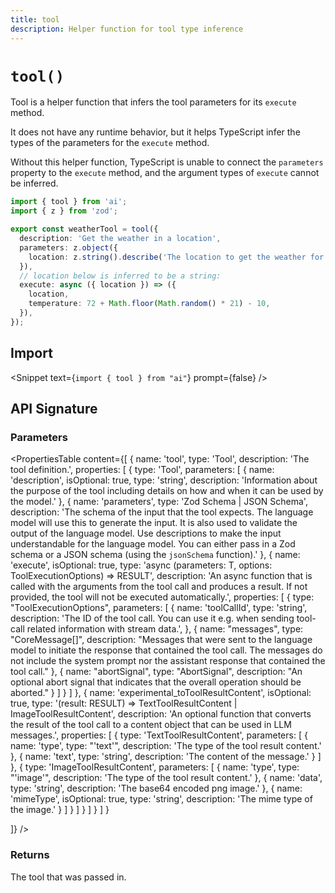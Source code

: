 ```yaml
---
title: tool
description: Helper function for tool type inference
---
```


# `tool()`

Tool is a helper function that infers the tool parameters for its `execute` method.

It does not have any runtime behavior, but it helps TypeScript infer the types of the parameters for the `execute` method.

Without this helper function, TypeScript is unable to connect the `parameters` property to the `execute` method,
and the argument types of `execute` cannot be inferred.

```ts highlight={"1,4,9,10"}
import { tool } from 'ai';
import { z } from 'zod';

export const weatherTool = tool({
  description: 'Get the weather in a location',
  parameters: z.object({
    location: z.string().describe('The location to get the weather for'),
  }),
  // location below is inferred to be a string:
  execute: async ({ location }) => ({
    location,
    temperature: 72 + Math.floor(Math.random() * 21) - 10,
  }),
});
```

## Import

<Snippet text={`import { tool } from "ai"`} prompt={false} />

## API Signature

### Parameters

<PropertiesTable
  content={[
    {
      name: 'tool',
      type: 'Tool',
      description: 'The tool definition.',
      properties: [
        {
          type: 'Tool',
          parameters: [
            {
              name: 'description',
              isOptional: true,
              type: 'string',
              description:
                'Information about the purpose of the tool including details on how and when it can be used by the model.'
            },
            {
              name: 'parameters',
              type: 'Zod Schema | JSON Schema',
              description:
                'The schema of the input that the tool expects. The language model will use this to generate the input. It is also used to validate the output of the language model. Use descriptions to make the input understandable for the language model. You can either pass in a Zod schema or a JSON schema (using the `jsonSchema` function).'
            },
            {
              name: 'execute',
              isOptional: true,
              type: 'async (parameters: T, options: ToolExecutionOptions) => RESULT',
              description:
                'An async function that is called with the arguments from the tool call and produces a result. If not provided, the tool will not be executed automatically.',
                properties: [
                  {
                    type: "ToolExecutionOptions",
                    parameters: [
                      {
                      name: 'toolCallId',
                      type: 'string',
                      description: 'The ID of the tool call. You can use it e.g. when sending tool-call related information with stream data.',
                    },
                    {
                        name: "messages",
                        type: "CoreMessage[]",
                        description: "Messages that were sent to the language model to initiate the response that contained the tool call. The messages do not include the system prompt nor the assistant response that contained the tool call."
                      },
                      {
                        name: "abortSignal",
                        type: "AbortSignal",
                        description: "An optional abort signal that indicates that the overall operation should be aborted."
                      }
                    ]
                  }
                ]
            },
            {
              name: 'experimental_toToolResultContent',
              isOptional: true,
              type: '(result: RESULT) => TextToolResultContent | ImageToolResultContent',
              description: 'An optional function that converts the result of the tool call to a content object that can be used in LLM messages.',
              properties: [
                {
                  type: 'TextToolResultContent',
                  parameters: [
                    {
                      name: 'type',
                      type: "'text'",
                      description: 'The type of the tool result content.'
                    },
                    {
                      name: 'text',
                      type: 'string',
                      description: 'The content of the message.'
                    }
                  ]
                },
                {
                  type: 'ImageToolResultContent',
                  parameters: [
                    {
                      name: 'type',
                      type: "'image'",
                      description: 'The type of the tool result content.'
                    },
                    {
                      name: 'data',
                      type: 'string',
                      description: 'The base64 encoded png image.'
                    },
                    {
                      name: 'mimeType',
                      isOptional: true,
                      type: 'string',
                      description: 'The mime type of the image.'
                    }
                  ]
                }
              ]
            }
          ]
        }
      ]
    }

]}
/>

### Returns

The tool that was passed in.
